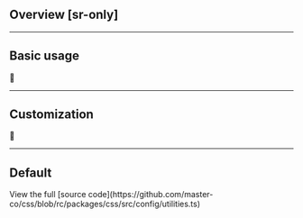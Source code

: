 ## Overview [sr-only]
<Overview />

---

## Basic usage
🚧

---

## Customization
🚧

---

## Default
<Default />
View the full [source code](https://github.com/master-co/css/blob/rc/packages/css/src/config/utilities.ts)